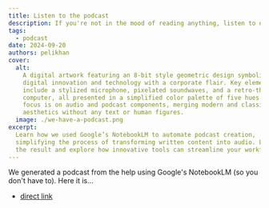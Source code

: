 ```yaml
---
title: Listen to the podcast
description: If you're not in the mood of reading anything, listen to our podcast.
tags:
  - podcast
date: 2024-09-20
authors: pelikhan
cover:
  alt:
    A digital artwork featuring an 8-bit style geometric design symbolizing
    digital innovation and technology with a corporate flair. Key elements
    include a stylized microphone, pixelated soundwaves, and a retro-themed
    computer, all presented in a simplified color palette of five hues. The
    focus is on audio and podcast components, merging modern and classic tech
    aesthetics without any text or human figures.
  image: ./we-have-a-podcast.png
excerpt:
  Learn how we used Google’s NotebookLM to automate podcast creation,
  simplifying the process of transforming written content into audio. Listen to
  the result and explore how innovative tools can streamline your workflows.
---
```



We generated a podcast from the help using Google's NotebookLM (so you don't have to). Here it is...

<AudioPlayer src="/genaiscript/podcasts/overview.wav" />

- [direct link](/genaiscript/podcasts/overview.wav)
